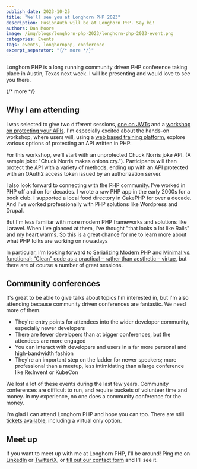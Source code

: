 ```yaml
---
publish_date: 2023-10-25 
title: "We'll see you at Longhorn PHP 2023"
description: FusionAuth will be at Longhorn PHP. Say hi!
authors: Dan Moore
image: /img/blogs/longhorn-php-2023/longhorn-php-2023-event.png
categories: Events
tags: events, longhornphp, conference
excerpt_separator: "{/* more */}"
---
```


Longhorn PHP is a long running community driven PHP conference taking place in Austin, Texas next week. I will be presenting and would love to see you there.

{/* more */}

## Why I am attending

I was selected to give two different sessions, [one on JWTs](https://www.longhornphp.com/sessions#what-php-developers-need-to-know-about-jwts) and a [workshop on protecting your APIs](https://www.longhornphp.com/sessions#protecting-your-apis). I'm especially excited about the hands-on workshop, where users will, using a [web based training platform](https://instruqt.com/), explore various options of protecting an API written in PHP. 

For this workshop, we'll start with an unprotected Chuck Norris joke API. (A sample joke: "Chuck Norris makes onions cry."). Participants will then protect the API with a variety of methods, ending up with an API protected with an OAuth2 access token issued by an authorization server.

I also look forward to connecting with the PHP community. I've worked in PHP off and on for decades. I wrote a raw PHP app in the early 2000s for a book club. I supported a local food directory in CakePHP for over a decade. And I've worked professionally with PHP solutions like Wordpress and Drupal.

But I'm less familiar with more modern PHP frameworks and solutions like Laravel. When I've glanced at them, I've thought "that looks a lot like Rails" and my heart warms. So this is a great chance for me to learn more about what PHP folks are working on nowadays

In particular, I'm looking forward to [Serializing Modern PHP](https://www.longhornphp.com/sessions#serializing-modern-php) and [Minimal vs. functional: “Clean” code as a practical – rather than aesthetic – virtue](https://www.longhornphp.com/sessions#minimal-vs-functional-clean-code-as-a-practical---rather-than-aesthetic---virtue), but there are of course a number of great sessions.

## Community conferences

It's great to be able to give talks about topics I'm interested in, but I'm also attending because community driven conferences are fantastic. We need more of them.

* They're entry points for attendees into the wider developer community, especially newer developers
* There are fewer developers than at bigger conferences, but the attendees are more engaged
* You can interact with developers and users in a far more personal and high-bandwidth fashion
* They're an important step on the ladder for newer speakers; more professional than a meetup, less intimidating than a large conference like Re:Invent or KubeCon

We lost a lot of these events during the last few years. Community conferences are difficult to run, and require buckets of volunteer time and money. In my experience, no one does a community conference for the money.

I'm glad I can attend Longhorn PHP and hope you can too. There are still [tickets available](https://ti.to/longhorn-php/longhorn-php-2023), including a virtual only option.

## Meet up 

If you want to meet up with me at Longhorn PHP, I'll be around! Ping me on [LinkedIn](https://www.linkedin.com/in/mooreds/) or [Twitter/X](https://twitter.com/mooreds), or [fill out our contact form](/contact) and I'll see it. 

